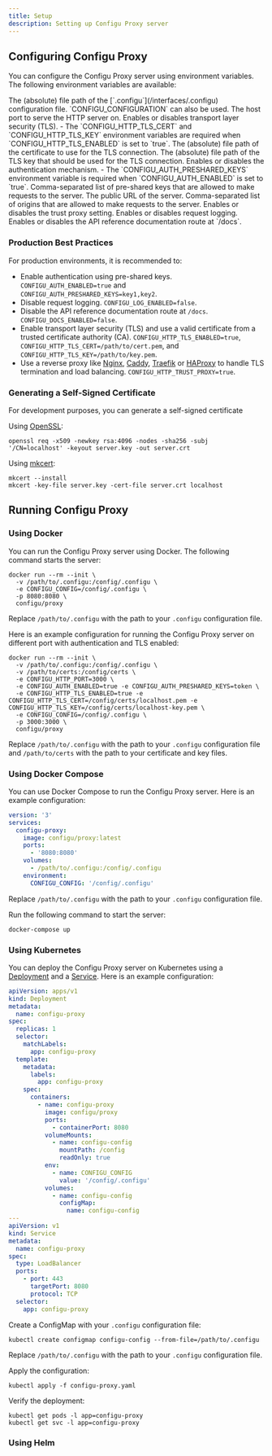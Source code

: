 ```yaml
---
title: Setup
description: Setting up Configu Proxy server
---
```



## Configuring Configu Proxy

You can configure the Configu Proxy server using environment variables. The following environment variables are available:

<ResponseField name="CONFIGU_CONFIG" type="string" required>
  The (absolute) file path of the [`.configu`](/interfaces/.configu) configuration file. `CONFIGU_CONFIGURATION` can
  also be used.
</ResponseField>
<ResponseField name="CONFIGU_HTTP_PORT" type="number" default="8080">
  The host port to serve the HTTP server on.
</ResponseField>
<ResponseField name="CONFIGU_HTTP_TLS_ENABLED" type="boolean" default="false">
  Enables or disables transport layer security (TLS). - The `CONFIGU_HTTP_TLS_CERT` and `CONFIGU_HTTP_TLS_KEY`
  environment variables are required when `CONFIGU_HTTP_TLS_ENABLED` is set to `true`.
</ResponseField>
<ResponseField name="CONFIGU_HTTP_TLS_CERT" type="string">
  The (absolute) file path of the certificate to use for the TLS connection.
</ResponseField>
<ResponseField name="CONFIGU_HTTP_TLS_KEY" type="string">
  The (absolute) file path of the TLS key that should be used for the TLS connection.
</ResponseField>
<ResponseField name="CONFIGU_AUTH_ENABLED" type="boolean" default="false">
  Enables or disables the authentication mechanism. - The `CONFIGU_AUTH_PRESHARED_KEYS` environment variable is required
  when `CONFIGU_AUTH_ENABLED` is set to `true`.
</ResponseField>
<ResponseField name="CONFIGU_AUTH_PRESHARED_KEYS" type="string">
  Comma-separated list of pre-shared keys that are allowed to make requests to the server.
</ResponseField>
<ResponseField name="CONFIGU_PUBLIC_URL" type="string" default="http://localhost:8080">
  The public URL of the server.
</ResponseField>
<ResponseField name="CONFIGU_HTTP_ALLOWED_ORIGINS" type="string" default="*">
  Comma-separated list of origins that are allowed to make requests to the server.
</ResponseField>
<ResponseField name="CONFIGU_HTTP_TRUST_PROXY" type="boolean" default="false">
  Enables or disables the trust proxy setting.
</ResponseField>
<ResponseField name="CONFIGU_LOG_ENABLED" type="boolean" default="true">
  Enables or disables request logging.
</ResponseField>
<ResponseField name="CONFIGU_DOCS_ENABLED" type="boolean" default="true">
  Enables or disables the API reference documentation route at `/docs`.
</ResponseField>

### Production Best Practices

For production environments, it is recommended to:

- Enable authentication using pre-shared keys. `CONFIGU_AUTH_ENABLED=true` and `CONFIGU_AUTH_PRESHARED_KEYS=key1,key2`.
- Disable request logging. `CONFIGU_LOG_ENABLED=false`.
- Disable the API reference documentation route at `/docs`. `CONFIGU_DOCS_ENABLED=false`.
- Enable transport layer security (TLS) and use a valid certificate from a trusted certificate authority (CA). `CONFIGU_HTTP_TLS_ENABLED=true`, `CONFIGU_HTTP_TLS_CERT=/path/to/cert.pem`, and `CONFIGU_HTTP_TLS_KEY=/path/to/key.pem`.
- Use a reverse proxy like [Nginx](https://nginx.org/), [Caddy](https://caddyserver.com/), [Traefik](https://traefik.io/) or [HAProxy](https://www.haproxy.org/) to handle TLS termination and load balancing. `CONFIGU_HTTP_TRUST_PROXY=true`.

### Generating a Self-Signed Certificate

For development purposes, you can generate a self-signed certificate

Using [OpenSSL](https://www.openssl.org/):

```shell
openssl req -x509 -newkey rsa:4096 -nodes -sha256 -subj '/CN=localhost' -keyout server.key -out server.crt
```

Using [mkcert](https://mkcert.dev):

```shell
mkcert --install
mkcert -key-file server.key -cert-file server.crt localhost
```

## Running Configu Proxy

### Using Docker

You can run the Configu Proxy server using Docker. The following command starts the server:

```shell
docker run --rm --init \
  -v /path/to/.configu:/config/.configu \
  -e CONFIGU_CONFIG=/config/.configu \
  -p 8080:8080 \
  configu/proxy
```

Replace `/path/to/.configu` with the path to your `.configu` configuration file.

Here is an example configuration for running the Configu Proxy server on different port with authentication and TLS enabled:

```shell
docker run --rm --init \
  -v /path/to/.configu:/config/.configu \
  -v /path/to/certs:/config/certs \
  -e CONFIGU_HTTP_PORT=3000 \
  -e CONFIGU_AUTH_ENABLED=true -e CONFIGU_AUTH_PRESHARED_KEYS=token \
  -e CONFIGU_HTTP_TLS_ENABLED=true -e CONFIGU_HTTP_TLS_CERT=/config/certs/localhost.pem -e CONFIGU_HTTP_TLS_KEY=/config/certs/localhost-key.pem \
  -e CONFIGU_CONFIG=/config/.configu \
  -p 3000:3000 \
  configu/proxy
```

Replace `/path/to/.configu` with the path to your `.configu` configuration file and `/path/to/certs` with the path to your certificate and key files.

### Using Docker Compose

You can use Docker Compose to run the Configu Proxy server. Here is an example configuration:

```yaml docker-compose.yml
version: '3'
services:
  configu-proxy:
    image: configu/proxy:latest
    ports:
      - '8080:8080'
    volumes:
      - /path/to/.configu:/config/.configu
    environment:
      CONFIGU_CONFIG: '/config/.configu'
```

Replace `/path/to/.configu` with the path to your `.configu` configuration file.

Run the following command to start the server:

```shell
docker-compose up
```

### Using Kubernetes

You can deploy the Configu Proxy server on Kubernetes using a [Deployment](https://kubernetes.io/docs/concepts/workloads/controllers/deployment/) and a [Service](https://kubernetes.io/docs/concepts/services-networking/service/). Here is an example configuration:

```yaml configu-proxy.yaml
apiVersion: apps/v1
kind: Deployment
metadata:
  name: configu-proxy
spec:
  replicas: 1
  selector:
    matchLabels:
      app: configu-proxy
  template:
    metadata:
      labels:
        app: configu-proxy
    spec:
      containers:
        - name: configu-proxy
          image: configu/proxy
          ports:
            - containerPort: 8080
          volumeMounts:
            - name: configu-config
              mountPath: /config
              readOnly: true
          env:
            - name: CONFIGU_CONFIG
              value: '/config/.configu'
          volumes:
            - name: configu-config
              configMap:
                name: configu-config
---
apiVersion: v1
kind: Service
metadata:
  name: configu-proxy
spec:
  type: LoadBalancer
  ports:
    - port: 443
      targetPort: 8080
      protocol: TCP
  selector:
    app: configu-proxy
```

Create a ConfigMap with your `.configu` configuration file:

```shell
kubectl create configmap configu-config --from-file=/path/to/.configu
```

Replace `/path/to/.configu` with the path to your `.configu` configuration file.

Apply the configuration:

```shell
kubectl apply -f configu-proxy.yaml
```

Verify the deployment:

```shell
kubectl get pods -l app=configu-proxy
kubectl get svc -l app=configu-proxy
```

### Using Helm

<Construction />
